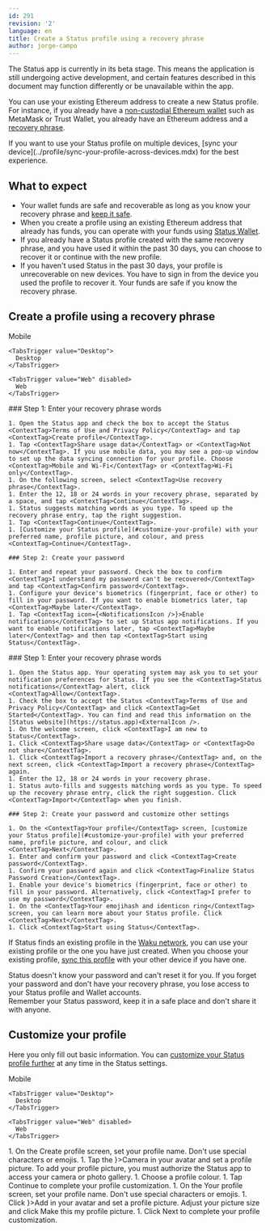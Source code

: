 ```yaml
---
id: 291
revision: '2'
language: en
title: Create a Status profile using a recovery phrase
author: jorge-campo
---
```


<Admonition type="beta" status="Status app is currently in beta stage">
  The Status app is currently in its beta stage. This means the application is still undergoing active development, and certain features described in this document may function differently or be unavailable within the app.
</Admonition>

You can use your existing Ethereum address to create a new Status profile. For instance, if you already have a [non-custodial Ethereum wallet](../wallet/status-wallet-your-quick-start-guide.mdx) such as MetaMask or Trust Wallet, you already have an Ethereum address and a [recovery phrase](../profile/understand-your-status-keys-and-recovery-phrase.mdx).

<Admonition type="tip">
  If you want to use your Status profile on multiple devices, [sync your device](../profile/sync-your-profile-across-devices.mdx) for the best experience.
</Admonition>

## What to expect

- Your wallet funds are safe and recoverable as long as you know your recovery phrase and [keep it safe](../profile/back-up-and-secure-your-recovery-phrase.mdx).
- When you create a profile using an existing Ethereum address that already has funds, you can operate with your funds using [Status Wallet](../wallet/how-to-use-wallet-your-quick-start-guide.mdx).
- If you already have a Status profile created with the same recovery phrase, and you have used it within the past 30 days, you can choose to recover it or continue with the new profile.
- If you haven't used Status in the past 30 days, your profile is unrecoverable on new devices. You have to sign in from the device you used the profile to recover it. Your funds are safe if you know the recovery phrase.

## Create a profile using a recovery phrase

<Tabs defaultValue="Mobile">
  <TabsList size={32}>
    <TabsTrigger value="Mobile">
      Mobile
    </TabsTrigger>

    <TabsTrigger value="Desktop">
      Desktop
    </TabsTrigger>

    <TabsTrigger value="Web" disabled>
      Web
    </TabsTrigger>
  </TabsList>

  <TabsContent value="Mobile">
    ### Step 1: Enter your recovery phrase words

    1. Open the Status app and check the box to accept the Status <ContextTag>Terms of Use and Privacy Policy</ContextTag> and tap <ContextTag>Create profile</ContextTag>.
    1. Tap <ContextTag>Share usage data</ContextTag> or <ContextTag>Not now</ContextTag>. If you use mobile data, you may see a pop-up window to set up the data syncing connection for your profile. Choose <ContextTag>Mobile and Wi-Fi</ContextTag> or <ContextTag>Wi-Fi only</ContextTag>.
    1. On the following screen, select <ContextTag>Use recovery phrase</ContextTag>.
    1. Enter the 12, 18 or 24 words in your recovery phrase, separated by a space, and tap <ContextTag>Continue</ContextTag>.
    1. Status suggests matching words as you type. To speed up the recovery phrase entry, tap the right suggestion.
    1. Tap <ContextTag>Continue</ContextTag>.
    1. [Customize your Status profile](#customize-your-profile) with your preferred name, profile picture, and colour, and press <ContextTag>Continue</ContextTag>.

    ### Step 2: Create your password

    1. Enter and repeat your password. Check the box to confirm <ContextTag>I understand my password can't be recovered</ContextTag> and tap <ContextTag>Confirm password</ContextTag>.
    1. Configure your device's biometrics (fingerprint, face or other) to fill in your password. If you want to enable biometrics later, tap <ContextTag>Maybe later</ContextTag>.
    1. Tap <ContextTag icon={<NotificationsIcon />}>Enable notifications</ContextTag> to set up Status app notifications. If you want to enable notifications later, tap <ContextTag>Maybe later</ContextTag> and then tap <ContextTag>Start using Status</ContextTag>.
  </TabsContent>

  <TabsContent value="Desktop">
    ### Step 1: Enter your recovery phrase words

    1. Open the Status app. Your operating system may ask you to set your notification preferences for Status. If you see the <ContextTag>Status notifications</ContextTag> alert, click <ContextTag>Allow</ContextTag>.
    1. Check the box to accept the Status <ContextTag>Terms of Use and Privacy Policy</ContextTag> and click <ContextTag>Get Started</ContextTag>. You can find and read this information on the [Status website](https://status.app)<ExternalIcon />.
    1. On the welcome screen, click <ContextTag>I am new to Status</ContextTag>.
    1. Click <ContextTag>Share usage data</ContextTag> or <ContextTag>Do not share</ContextTag>.
    1. Click <ContextTag>Import a recovery phrase</ContextTag> and, on the next screen, click <ContextTag>Import a recovery phrase</ContextTag> again.
    1. Enter the 12, 18 or 24 words in your recovery phrase.
    1. Status auto-fills and suggests matching words as you type. To speed up the recovery phrase entry, click the right suggestion. Click <ContextTag>Import</ContextTag> when you finish.

    ### Step 2: Create your password and customize other settings

    1. On the <ContextTag>Your profile</ContextTag> screen, [customize your Status profile](#customize-your-profile) with your preferred name, profile picture, and colour, and click <ContextTag>Next</ContextTag>.
    1. Enter and confirm your password and click <ContextTag>Create password</ContextTag>.
    1. Confirm your password again and click <ContextTag>Finalize Status Password Creation</ContextTag>.
    1. Enable your device's biometrics (fingerprint, face or other) to fill in your password. Alternatively, click <ContextTag>I prefer to use my password</ContextTag>.
    1. On the <ContextTag>Your emojihash and identicon ring</ContextTag> screen, you can learn more about your Status profile. Click <ContextTag>Next</ContextTag>.
    1. Click <ContextTag>Start using Status</ContextTag>.
  </TabsContent>
</Tabs>

If Status finds an existing profile in the [Waku network](../messaging/about-status-messages.mdx#understand-peer-to-peer-messaging), you can use your existing profile or the one you have just created. When you choose your existing profile, [sync this profile](../profile/sync-your-profile-across-devices.mdx) with your other device if you have one.

<Admonition type="caution">
  Status doesn't know your password and can't reset it for you. If you forget your password and don't have your recovery phrase, you lose access to your Status profile and Wallet accounts. <br /> Remember your Status password, keep it in a safe place and don't share it with anyone.
</Admonition>

## Customize your profile

Here you only fill out basic information. You can [customize your Status profile further](../profile/view-and-edit-your-status-profile.mdx) at any time in the Status settings.

<Tabs defaultValue="Mobile">
  <TabsList size={32}>
    <TabsTrigger value="Mobile">
      Mobile
    </TabsTrigger>

    <TabsTrigger value="Desktop">
      Desktop
    </TabsTrigger>

    <TabsTrigger value="Web" disabled>
      Web
    </TabsTrigger>
  </TabsList>

  <TabsContent value="Mobile">
    1. On the <ContextTag>Create profile</ContextTag> screen, set your profile name. Don't use special characters or emojis.
    1. Tap the <ContextTag icon={<CameraIcon />}>Camera</ContextTag> in your avatar and set a profile picture. To add your profile picture, you must authorize the Status app to access your camera or photo gallery.
    1. Choose a profile colour.
    1. Tap <ContextTag>Continue</ContextTag> to complete your profile customization.
  </TabsContent>

  <TabsContent value="Desktop">
    1. On the <ContextTag>Your profile</ContextTag> screen, set your profile name. Don't use special characters or emojis.
    1. Click <ContextTag icon={<AddCircleDesktopIcon />}>Add</ContextTag> in your avatar and set a profile picture. Adjust your picture size and click <ContextTag>Make this my profile picture</ContextTag>.
    1. Click <ContextTag>Next</ContextTag> to complete your profile customization.
  </TabsContent>
</Tabs>
